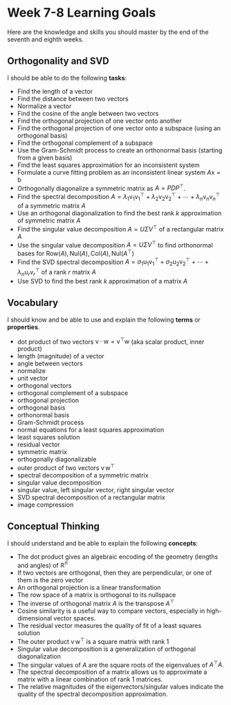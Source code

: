 
# Week 7-8 Learning Goals


Here are the knowledge and skills you should master by the end of the seventh and eighth weeks.


## Orthogonality and SVD


I should be able to do the following **tasks**:

* Find the length of a vector
* Find the distance between two vectors
* Normalize a vector
* Find the cosine of the angle between two vectors
* Find the orthogonal projection of one vector onto another
* Find the orthogonal projection of one vector onto a subspace (using an orthogonal basis)
* Find the orthogonal complement of a subspace
* Use the Gram-Schmidt process to create an orthonormal basis (starting from a given basis)
* Find the least squares approximation for an inconsistent system
* Formulate a curve fitting problem as an inconsistent linear system $A \mathsf{x} = \mathsf{b}$
* Orthogonally diagonalize a symmetric matrix as $A=PDP^{\top}$.
* Find the spectral decomposition $A = \lambda_1 \mathsf{v}_1 \mathsf{v}_1^{\top} + 
\lambda_2 \mathsf{v}_2 \mathsf{v}_2^{\top} + \cdots + \lambda_n \mathsf{v}_n \mathsf{v}_n^{\top}$ of a symmetric matrix $A$
* Use an orthogonal diagonalization to find the best rank $k$ approximation of symmetric matrix $A$
* Find the singular value decomposition $A = U \Sigma V^{\top}$ of a rectangular matrix $A$
* Use the singular value decomposition $A = U \Sigma V^{\top}$ to find orthonormal bases for $\mbox{Row}(A), \mbox{Nul}(A), \mbox{Col}(A), \mbox{Nul}(A^{\top})$ 
* Find the SVD spectral decomposition $A = \sigma_1 \mathsf{u}_1 \mathsf{v}_1^{\top} + \sigma_2 \mathsf{u}_2 \mathsf{v}_2^{\top} + \cdots + \lambda_n \mathsf{u}_r \mathsf{v}_r^{\top}$ of a rank $r$ matrix $A$
* Use SVD to find the best rank $k$ approximation of a matrix $A$ 

## Vocabulary

I should know and be able to use and explain the following **terms** or **properties**. 


* dot product of two vectors $\mathsf{v} \cdot \mathsf{w} = \mathsf{v}^{\top} \mathsf{w}$  (aka scalar product, inner product)
* length (magnitude) of a vector
* angle between vectors
* normalize
* unit vector
* orthogonal vectors
* orthogonal complement of a subspace
* orthogonal projection
* orthogonal basis
* orthonormal basis
* Gram-Schmidt process
* normal equations for a least squares approximation
* least squares solution
* residual vector
* symmetric matrix
* orthogonally diagonalizable
* outer product of two vectors $\mathsf{v} \, \mathsf{w}^{\top}$
* spectral decomposition of a symmetric matrix
* singular value decomposition
* singular value, left singular vector, right singular vector
* SVD spectral decomposition of a rectangular matrix
* image compression

## Conceptual Thinking

I should understand and be able to explain the following **concepts**:

* The dot product gives an algebraic encoding of the geometry (lengths and angles) of $\mathbb{R}^n$
* If two vectors are orthogonal, then they are perpendicular, or one of them is the zero vector
* An orthogonal projection is a linear transformation
* The row space of a matrix is orthogonal to its nullspace
* The inverse of orthogonal matrix $A$ is the transpose $A^{\top}$
* Cosine similarity is a useful way to compare vectors, especially in high-dimensional vector spaces.
* The residual vector measures the quality of fit of a least squares solution
* The outer product $\mathsf{v}\,  \mathsf{w}^{\top}$ is a square matrix with rank 1
* Singular value decomposition is a generalization of orthogonal diagonalization
* The singular values of $A$ are the square roots of the eigenvalues of $A^{\top}A$.
* The spectral decomposition of a matrix allows us to approximate a matrix with a linear combination of rank 1 matrices. 
* The relative magnitudes of the eigenvectors/singular values  indicate the quality of the spectral decomposition approximation.

